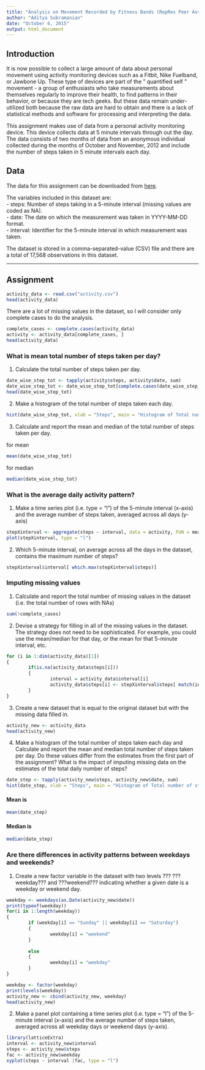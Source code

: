 ```yaml
---
title: "Analysis on Movement Recorded by Fitness Bands (RepRes Peer Assessment 1)"
author: "Aditya Subramanian"
date: "October 6, 2015"
output: html_document
---
```



## Introduction  

It is now possible to collect a large amount of data about personal movement using activity monitoring devices such as a Fitbit, Nike Fuelband, or Jawbone Up. These type of devices are part of the " quantified self " movement - a group of enthusiasts who take measurements about themselves regularly to improve their health, to find patterns in their behavior, or because they are tech geeks. But these data remain under-utilized both because the raw data are hard to obtain and there is a lack of statistical methods and software for processing and interpreting the data.

This assignment makes use of data from a personal activity monitoring device. This device collects data at 5 minute intervals through out the day. The data consists of two months of data from an anonymous individual collected during the months of October and November, 2012 and include the number of steps taken in 5 minute intervals each day.  

## Data  

The data for this assignment can be downloaded from [here](https://d396qusza40orc.cloudfront.net/repdata%2Fdata%2Factivity.zip).  

The variables included in this dataset are:  
- steps: Number of steps taking in a 5-minute interval (missing values are coded as NA).  
- date: The date on which the measurement was taken in YYYY-MM-DD format.  
- interval: Identifier for the 5-minute interval in which measurement was taken.  

The dataset is stored in a comma-separated-value (CSV) file and there are a total of 17,568 observations in this dataset.  

***  

## Assignment  

```r
activity_data <- read.csv("activity.csv")
head(activity_data)
```

There are a lot of missing values in the dataset, so I will consider only complete cases to do the analysis.

```r
complete_cases <- complete.cases(activity_data)
activity <- activity_data[complete_cases, ]
head(activity_data)
```  

### What is mean total number of steps taken per day? 

1. Calculate the total number of steps taken per day.  

```r
date_wise_step_tot <- tapply(activity$steps, activity$date, sum)
date_wise_step_tot <- date_wise_step_tot[complete.cases(date_wise_step_tot)]
head(date_wise_step_tot)

```

2. Make a histogram of the total number of steps taken each day.  

```r
hist(date_wise_step_tot, xlab = "Steps", main = "Histogram of Total number of steps on each date")
```

3. Calculate and report the mean and median of the total number of steps taken per day.  

for mean

```r
mean(date_wise_step_tot)
```

for median  
```r
median(date_wise_step_tot)  

```  
### What is the average daily activity pattern?  

1. Make a time series plot (i.e. type = "l") of the 5-minute interval (x-axis) and the average number of steps taken, averaged across all days (y-axis)  

```r
stepXinterval <- aggregate(steps ~ interval, data = activity, FUN = mean)
plot(stepXinterval, type = "l")
```

2. Which 5-minute interval, on average across all the days in the dataset, contains the maximum number of steps?  

```r
stepXinterval$interval[ which.max(stepXinterval$steps)]
```   


###  Imputing missing values  

1. Calculate and report the total number of missing values in the dataset (i.e. the total number of rows with NAs)  

```r
sum(!complete_cases)
```  

2. Devise a strategy for filling in all of the missing values in the dataset. The strategy does not need to be sophisticated. For example, you could use the mean/median for that day, or the mean for that 5-minute interval, etc.  

```r
for (i in 1:dim(activity_data)[1])
{
        if(is.na(activity_data$steps[i]))
        {
                interval = activity_data$interval[i]
                activity_data$steps[i] <- stepXinterval$steps[ match(interval, stepXinterval$interval) ]
        }
}
```  
3. Create a new dataset that is equal to the original dataset but with the missing data filled in.  
```r
activity_new <- activity_data
head(activity_new)
```  
4. Make a histogram of the total number of steps taken each day and Calculate and report the mean and median total number of steps taken per day. Do these values differ from the estimates from the first part of the assignment? What is the impact of imputing missing data on the estimates of the total daily number of steps?  

```r
date_step <- tapply(activity_new$steps, activity_new$date, sum)
hist(date_step, xlab = "Steps", main = "Histogram of Total number of steps on each date")
```  
  
#### Mean is  
```r
mean(date_step)
```  

#### Median is  
```r
median(date_step)
```  
  
### Are there differences in activity patterns between weekdays and weekends?  
1. Create a new factor variable in the dataset with two levels ??? ???weekday??? and ???weekend??? indicating whether a given date is a weekday or weekend day.   
```r
weekday <- weekdays(as.Date(activity_new$date))
print(typeof(weekday))
for(i in 1:length(weekday))
{
        if (weekday[i] == "Sunday" || weekday[i] == "Saturday")
        {
                weekday[i] = "weekend"
        }
        
        else
        {
                weekday[i] = "weekday"
        }
}

weekday <- factor(weekday)
print(levels(weekday))
activity_new <- cbind(activity_new, weekday)
head(activity_new)
```  
2. Make a panel plot containing a time series plot (i.e. type = "l") of the 5-minute interval (x-axis) and the average number of steps taken, averaged across all weekday days or weekend days (y-axis).

```r
library(latticeExtra)
interval <- activity_new$interval
steps <- activity_new$steps
fac <- activity_new$weekday
xyplot(steps ~ interval |fac, type = "l")
```
